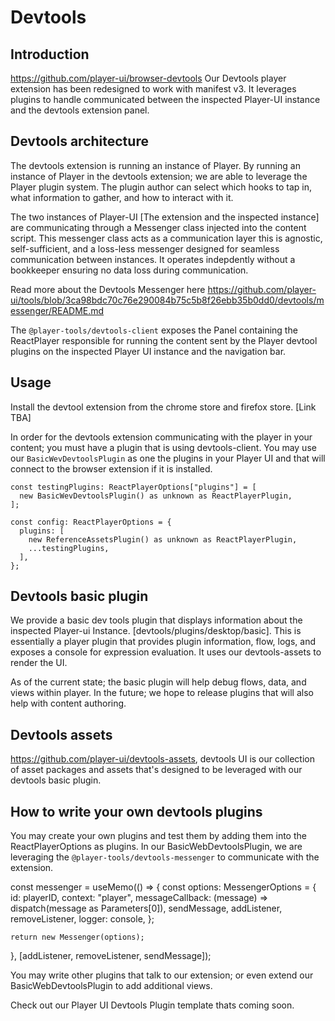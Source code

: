 # Devtools

## Introduction
https://github.com/player-ui/browser-devtools 
Our Devtools player extension has been redesigned to work with manifest v3. It leverages plugins to handle communicated between the inspected Player-UI instance and the devtools extension panel. 

## Devtools architecture
The devtools extension is running an instance of Player. By running an instance of Player in the devtools extension; we are able to leverage the Player plugin system. The plugin author can select which hooks to tap in, what information to gather, and how to interact with it.

The two instances of Player-UI [The extension and the inspected instance] are communicating through a Messenger class injected into the content script. This messenger class acts as a communication layer this is agnostic, self-sufficient, and a loss-less messenger designed for seamless communication between instances.
It operates indepdently without a bookkeeper ensuring no data loss during communication.

Read more about the Devtools Messenger here https://github.com/player-ui/tools/blob/3ca98bdc70c76e290084b75c5b8f26ebb35b0dd0/devtools/messenger/README.md

The `@player-tools/devtools-client` exposes the Panel containing the ReactPlayer responsible for running the content sent by the Player devtool plugins on the inspected Player UI instance and the navigation bar.

## Usage
Install the devtool extension from the chrome store and firefox store. [Link TBA]

In order for the devtools extension communicating with the player in your content; you must have a plugin that is using devtools-client. You may use our `BasicWevDevtoolsPlugin` as one the plugins in your Player UI and that will connect to the browser extension if it is installed.

```
const testingPlugins: ReactPlayerOptions["plugins"] = [
  new BasicWevDevtoolsPlugin() as unknown as ReactPlayerPlugin,
];

const config: ReactPlayerOptions = {
  plugins: [
    new ReferenceAssetsPlugin() as unknown as ReactPlayerPlugin,
    ...testingPlugins,
  ],
};
```


## Devtools basic plugin
We provide a basic dev tools plugin that displays information about the inspected Player-ui Instance. [devtools/plugins/desktop/basic]. This is essentially a player plugin that provides plugin information, flow, logs, and exposes a console for expression evaluation. It uses our devtools-assets to render the UI.

As of the current state; the basic plugin will help debug flows, data, and views within player. In the future; we hope to release plugins that will also help with content authoring.

## Devtools assets
https://github.com/player-ui/devtools-assets, devtools UI is our collection of asset packages and assets that's designed to be leveraged with our devtools basic plugin.


## How to write your own devtools plugins
You may create your own plugins and test them by adding them into the ReactPlayerOptions as plugins. In our BasicWebDevtoolsPlugin, we are leveraging the `@player-tools/devtools-messenger` to communicate with the extension.

const messenger = useMemo(() => {
    const options: MessengerOptions<ExtensionSupportedEvents> = {
      id: playerID,
      context: "player",
      messageCallback: (message) =>
        dispatch(message as Parameters<typeof dispatch>[0]),
      sendMessage,
      addListener,
      removeListener,
      logger: console,
    };

    return new Messenger(options);
  }, [addListener, removeListener, sendMessage]);

You may write other plugins that talk to our extension; or even extend our BasicWebDevtoolsPlugin to add additional views.

Check out our Player UI Devtools Plugin template thats coming soon.


